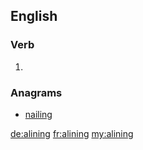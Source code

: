 ==English==

===Verb===
{{head|en|present participle}}

# {{present participle of|aline|lang=en|nocat=1}}

===Anagrams===
* [[nailing#English|nailing]]

[[de:alining]]
[[fr:alining]]
[[my:alining]]